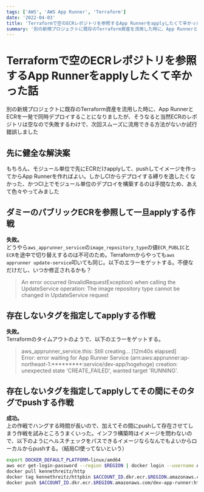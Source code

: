 ```yaml
---
tags: ['AWS', 'AWS App Runner', 'Terraform']
date: '2022-04-03'
title: 'Terraformで空のECRレポジトリを参照するApp Runnerをapplyしたくて辛かった話'
summary: '別の新規プロジェクトに既存のTerraform資産を流用した時に、App RunnerとECRを一発で同時デプロイすることになりましたが、そうなると当然ECRのレポジトリは空なので失敗するわけで、次回スムーズに流用できる方法がないか試行錯誤しました'
---
```


# Terraformで空のECRレポジトリを参照するApp Runnerをapplyしたくて辛かった話

別の新規プロジェクトに既存のTerraform資産を流用した時に、App RunnerとECRを一発で同時デプロイすることになりましたが、そうなると当然ECRのレポジトリは空なので失敗するわけで、次回スムーズに流用できる方法がないか試行錯誤しました

## 先に健全な解決案

もちろん、モジュール単位で先にECRだけapplyして、pushしてイメージを作ってからApp Runnerを作ればよい。しかしCIからデプロイする縛りを逸したくなかった、かつCI上でモジュール単位のデプロイを構築するのは手間なため、あえて色々やってみました

## ダミーのパブリックECRを参照して一旦applyする作戦

**失敗。**  
どうやら`aws_apprunner_service`の`image_repository_type`の値`ECR_PUBLIC`と`ECR`を途中で切り替えするのは不可のため。Terraformからやっても`aws apprunner update-service`叩いても同じ。以下のエラーをゲットする。不便なだけだし、いつか修正されるかも？

> An error occurred (InvalidRequestException) when calling the UpdateService operation: The image repository type cannot be changed in UpdateService request

## 存在しないタグを指定してapplyする作戦

**失敗。**  
Terraformのタイムアウトのようで、以下のエラーをゲットする。

> aws_apprunner_service.this: Still creating... [12m40s elapsed]  
Error: error waiting for App Runner Service (arn:aws:apprunner:ap-northeast-1:*********:service/dev-app/hogehoge) creation: unexpected state 'CREATE_FAILED', wanted target 'RUNNING'. 

## 存在しないタグを指定してapplyしてその間にそのタグでpushする作戦

**成功。**  
上の作戦でハングする時間が長いので、加えてその間にpushして存在させてしまう作戦を試みところうまくいった。インフラ構築時はイメージを問わないので、以下のようにヘルスチェックをパスできるイメージならなんでもよいからローカルからpushする。（結局CI使ってないという）

```bash
export DOCKER_DEFAULT_PLATFORM=linux/amd64
aws ecr get-login-password --region $REGION | docker login --username AWS --password-stdin $ACCOUNT_ID.dkr.ecr.$REGION.amazonaws.com
docker pull kennethreitz/http
docker tag kennethreitz/httpbin $ACCOUNT_ID.dkr.ecr.$REGION.amazonaws.com/dev-app-runner:httpbin
docker push $ACCOUNT_ID.dkr.ecr.$REGION.amazonaws.com/dev-app-runner:httpbin
```
